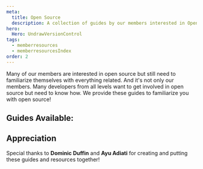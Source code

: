 ```yaml
---
meta:
  title: Open Source
  description: A collection of guides by our members interested in Open Source Software.
hero:
  Hero: UndrawVersionControl
tags:
  - memberresources
  - memberresourcesIndex
order: 2
---
```



<TextContainer background="light" showBackToTopLink={false}>

<LeadText>

Many of our members are interested in open source but still need to familiarize themselves with everything related. And it's not only our members. Many developers from all levels want to get involved in open source but need to know how. We provide these guides to familiarize you with open source!

</LeadText>

</TextContainer>

<TextContainer showBackToTopLink={false}>

## Guides Available:

<FileIndex subDirectory="resources/developer-resources/open-source" />

</TextContainer>

<TextContainer background="light">

## Appreciation

<LeadText>

Special thanks to **Dominic Duffin** and **Ayu Adiati** for creating and putting these guides and resources together!

</LeadText>

</TextContainer>
